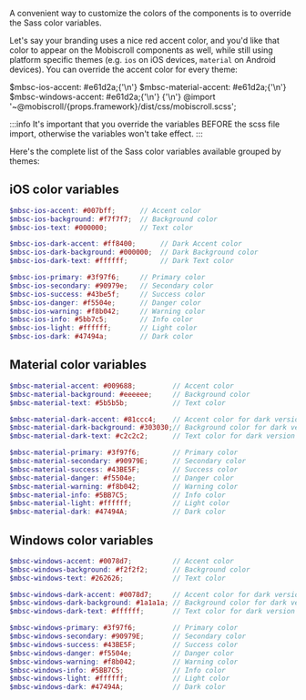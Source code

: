 
A convenient way to customize the colors of the components is to override the Sass color variables.

Let's say your branding uses a nice red accent color, and you'd like that color to appear on the Mobiscroll components as well,
while still using platform specific themes (e.g. `ios` on iOS devices, `material` on Android devices).
You can override the accent color for every theme:

<CodeBlock language="scss">
$mbsc-ios-accent: #e61d2a;{'\n'}
$mbsc-material-accent: #e61d2a;{'\n'}
$mbsc-windows-accent: #e61d2a;{'\n'}
{'\n'}
@import '~@mobiscroll/{props.framework}/dist/css/mobiscroll.scss';
</CodeBlock>




:::info
It's important that you override the variables BEFORE the scss file import, otherwise the variables won't take effect.
:::

Here's the complete list of the Sass color variables available grouped by themes:

## iOS color variables

```scss title="Available color variables and defaults for iOS"
$mbsc-ios-accent: #007bff;      // Accent color
$mbsc-ios-background: #f7f7f7;  // Background color
$mbsc-ios-text: #000000;        // Text color

$mbsc-ios-dark-accent: #ff8400;      // Dark Accent color
$mbsc-ios-dark-background: #000000;  // Dark Background color
$mbsc-ios-dark-text: #ffffff;        // Dark Text color

$mbsc-ios-primary: #3f97f6;     // Primary color
$mbsc-ios-secondary: #90979e;   // Secondary color
$mbsc-ios-success: #43be5f;     // Success color
$mbsc-ios-danger: #f5504e;      // Danger color
$mbsc-ios-warning: #f8b042;     // Warning color
$mbsc-ios-info: #5bb7c5;        // Info color
$mbsc-ios-light: #ffffff;       // Light color
$mbsc-ios-dark: #47494a;        // Dark color
```

## Material color variables

```scss title="Available color variables and defaults for Material"
$mbsc-material-accent: #009688;         // Accent color
$mbsc-material-background: #eeeeee;     // Background color
$mbsc-material-text: #5b5b5b;           // Text color

$mbsc-material-dark-accent: #81ccc4;    // Accent color for dark version
$mbsc-material-dark-background: #303030;// Background color for dark version
$mbsc-material-dark-text: #c2c2c2;      // Text color for dark version

$mbsc-material-primary: #3f97f6;        // Primary color
$mbsc-material-secondary: #90979E;      // Secondary color
$mbsc-material-success: #43BE5F;        // Success color
$mbsc-material-danger: #f5504e;         // Danger color
$mbsc-material-warning: #f8b042;        // Warning color
$mbsc-material-info: #5BB7C5;           // Info color
$mbsc-material-light: #ffffff;          // Light color
$mbsc-material-dark: #47494A;           // Dark color
```

## Windows color variables

```scss title="Available color variables and defaults for Windows"
$mbsc-windows-accent: #0078d7;          // Accent color
$mbsc-windows-background: #f2f2f2;      // Background color
$mbsc-windows-text: #262626;            // Text color

$mbsc-windows-dark-accent: #0078d7;     // Accent color for dark version
$mbsc-windows-dark-background: #1a1a1a; // Background color for dark version
$mbsc-windows-dark-text: #ffffff;       // Text color for dark version

$mbsc-windows-primary: #3f97f6;         // Primary color
$mbsc-windows-secondary: #90979E;       // Secondary color
$mbsc-windows-success: #43BE5F;         // Success color
$mbsc-windows-danger: #f5504e;          // Danger color
$mbsc-windows-warning: #f8b042;         // Warning color
$mbsc-windows-info: #5BB7C5;            // Info color
$mbsc-windows-light: #ffffff;           // Light color
$mbsc-windows-dark: #47494A;            // Dark color
```